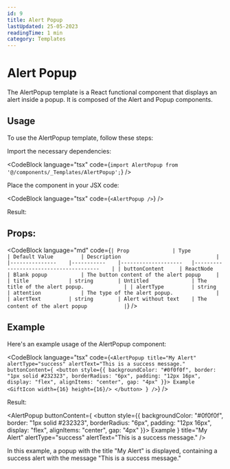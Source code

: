 ```yaml
---
id: 9
title: Alert Popup
lastUpdated: 25-05-2023
readingTime: 1 min
category: Templates
---
```


# Alert Popup

The AlertPopup template is a React functional component that displays an alert inside a popup. It is composed of the Alert and Popup components.

## Usage

To use the AlertPopup template, follow these steps:

Import the necessary dependencies:

<CodeBlock language="tsx" code={`import AlertPopup from '@/components/_Templates/AlertPopup';`} />

Place the component in your JSX code:

<CodeBlock language="tsx" code={`<AlertPopup />`} />

Result:

<AlertPopup />

## Props:

<CodeBlock language="md" code={`| Prop          	| Type      	| Default Value      	| Description                           	|
|---------------	|-----------	|--------------------	|---------------------------------------	|
| buttonContent 	| ReactNode 	| Blank popup        	| The button content of the alert popup 	|
| title         	| string    	| Untitled           	| The title of the alert popup.         	|
| alertType     	| string    	| attention          	| The type of the alert popup.          	|
| alertText     	| string    	| Alert without text 	| The content of the alert popup        	|`} />

## Example
Here's an example usage of the AlertPopup component:

<CodeBlock language="tsx" code={`<AlertPopup
    title="My Alert"
    alertType="success"
    alertText="This is a success message."
    buttonContent={
        <button style={{
            backgroundColor: "#0f0f0f",
            border: "1px solid #232323",
            borderRadius: "6px",
           padding: "12px 16px",
           display: "flex",
           alignItems: "center",
           gap: "4px"
        }}>
            Example
            <GiftIcon width={16} height={16}/>
        </button>
    }
/>`} />

Result:

<AlertPopup
    buttonContent={
        <button style={{
            backgroundColor: "#0f0f0f",
            border: "1px solid #232323",
            borderRadius: "6px",
            padding: "12px 16px",
            display: "flex",
            alignItems: "center",
            gap: "4px"
        }}>
            Example
            <GiftIcon width={16} height={16}/>
        </button>
    }
    title="My Alert"
    alertType="success"
    alertText="This is a success message."
/>

In this example, a popup with the title "My Alert" is displayed, containing a success alert with the message "This is a success message."
